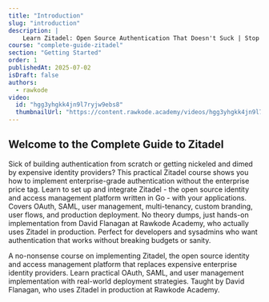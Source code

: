 ```yaml
---
title: "Introduction"
slug: "introduction"
description: |
    Learn Zitadel: Open Source Authentication That Doesn't Suck | Stop Paying Thousands for Identity Management
course: "complete-guide-zitadel"
section: "Getting Started"
order: 1
publishedAt: 2025-07-02
isDraft: false
authors:
  - rawkode
video:
  id: "hgg3yhgkk4jn9l7ryjw9ebs8"
  thumbnailUrl: "https://content.rawkode.academy/videos/hgg3yhgkk4jn9l7ryjw9ebs8/thumbnail.jpg"
---
```


## Welcome to the Complete Guide to Zitadel

Sick of building authentication from scratch or getting nickeled and dimed by expensive identity providers? This practical Zitadel course shows you how to implement enterprise-grade authentication without the enterprise price tag. Learn to set up and integrate Zitadel - the open source identity and access management platform written in Go - with your applications. Covers OAuth, SAML, user management, multi-tenancy, custom branding, user flows, and production deployment. No theory dumps, just hands-on implementation from David Flanagan at Rawkode Academy, who actually uses Zitadel in production. Perfect for developers and sysadmins who want authentication that works without breaking budgets or sanity.

A no-nonsense course on implementing Zitadel, the open source identity and access management platform that replaces expensive enterprise identity providers. Learn practical OAuth, SAML, and user management implementation with real-world deployment strategies. Taught by David Flanagan, who uses Zitadel in production at Rawkode Academy.
